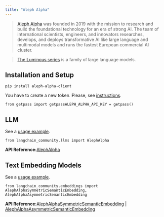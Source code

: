 ```yaml
---
title: "Aleph Alpha"
---
```


> [Aleph Alpha](https://docs.aleph-alpha.com/) was founded in 2019 with the mission to research and build the foundational technology for an era of strong AI. The team of international scientists, engineers, and innovators researches, develops, and deploys transformative AI like large language and multimodal models and runs the fastest European commercial AI cluster.

> [The Luminous series](https://docs.aleph-alpha.com/oss/introduction/luminous/) is a family of large language models.

## Installation and Setup

```
pip install aleph-alpha-client
```

You have to create a new token. Please, see [instructions](https://docs.aleph-alpha.com/oss/account/#create-a-new-token).

```
from getpass import getpassALEPH_ALPHA_API_KEY = getpass()
```

## LLM

See a [usage example](/oss/integrations/llms/aleph_alpha).

```
from langchain_community.llms import AlephAlpha
```

**API Reference:**[AlephAlpha](https://python.langchain.com/api_reference/community/llms/langchain_community.llms.aleph_alpha.AlephAlpha.html)

## Text Embedding Models

See a [usage example](/oss/integrations/text_embedding/aleph_alpha).

```
from langchain_community.embeddings import AlephAlphaSymmetricSemanticEmbedding, AlephAlphaAsymmetricSemanticEmbedding
```

**API Reference:**[AlephAlphaSymmetricSemanticEmbedding](https://python.langchain.com/api_reference/community/embeddings/langchain_community.embeddings.aleph_alpha.AlephAlphaSymmetricSemanticEmbedding.html) | [AlephAlphaAsymmetricSemanticEmbedding](https://python.langchain.com/api_reference/community/embeddings/langchain_community.embeddings.aleph_alpha.AlephAlphaAsymmetricSemanticEmbedding.html)
